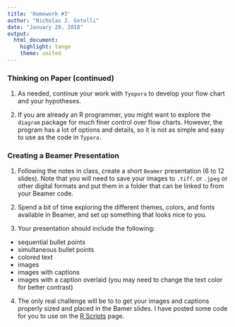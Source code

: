 ```yaml
---
title: 'Homework #3'
author: "Nicholas J. Gotelli"
date: "January 29, 2018"
output: 
  html_document: 
    highlight: tango
    theme: united
---
```

### Thinking on Paper (continued)

1. As needed, continue your work with `Tyopora` to develop your flow chart and your hypotheses. 

2. If you are already an R programmer, you might want to explore the `diagram` package for much finer control over flow charts. However, the program has a lot of options and details, so it is not as simple and easy to use as the code in `Typora.`


### Creating a Beamer Presentation

1. Following the notes in class, create a short `Beamer` presentation (6 to 12 slides). Note that you will need to save your images to `.tiff`. or `.jpeg` or other digital formats and put them in a folder that can be linked to from your Beamer code.

2. Spend a bit of time exploring the different themes, colors, and fonts available in Beamer, and set up something that looks nice to you.

3. Your presentation should include the following:
- sequential bullet points
- simultaneous bullet points
- colored text
- images
- images with captions
- images with a caption overlaid (you may need to change the text color for better contrast)

4. The only real challenge will be to to get your images and captions properly sized and placed in the Bamer slides. I have posted some code for you to use on the [R Scripts](https://gotellilab.github.io/Bio381/Scripts/RScripts.html) page. 




